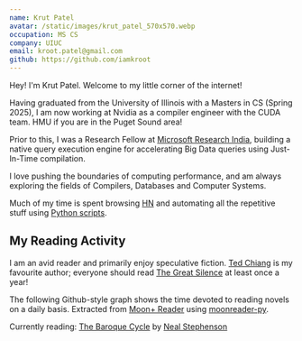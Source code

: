 ```yaml
---
name: Krut Patel
avatar: /static/images/krut_patel_570x570.webp
occupation: MS CS
company: UIUC
email: kroot.patel@gmail.com
github: https://github.com/iamkroot
---
```


Hey! I'm Krut Patel. Welcome to my little corner of the internet!

Having graduated from the University of Illinois with a Masters in CS (Spring 2025), I am now working at Nvidia as a compiler engineer with the CUDA team. HMU if you are in the Puget Sound area!

Prior to this, I was a Research Fellow at [Microsoft Research India](https://www.microsoft.com/en-us/research/lab/microsoft-research-india/), building a native query execution engine for accelerating Big Data queries using Just-In-Time compilation.

I love pushing the boundaries of computing performance, and am always exploring the fields of Compilers, Databases and Computer Systems.

Much of my time is spent browsing [HN](https://news.ycombinator.com/) and automating all the repetitive stuff using [Python scripts](https://github.com/iamkroot/misc-scripts/).

## My Reading Activity

I am an avid reader and primarily enjoy speculative fiction. [Ted Chiang](https://en.wikipedia.org/wiki/Ted_Chiang) is my favourite author; everyone should read [The Great Silence](https://nautil.us/the-great-silence-237510/) at least once a year!

The following Github-style graph shows the time devoted to reading novels on a daily basis. Extracted from [Moon+ Reader](https://play.google.com/store/apps/details?id=com.flyersoft.moonreader) using [moonreader-py](https://github.com/iamkroot/moonreader-py).

<ReadingActivity />

Currently reading: [The Baroque Cycle](https://en.wikipedia.org/wiki/The_Baroque_Cycle) by [Neal Stephenson](https://en.wikipedia.org/wiki/Neal_Stephenson)
